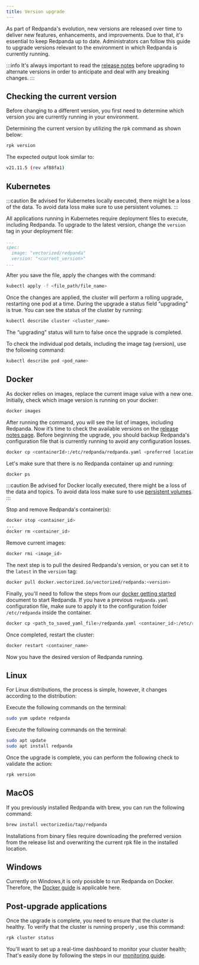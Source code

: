 ```yaml
---
title: Version upgrade
---
```



As part of Redpanda's evolution, new versions are released over time to deliver new features, enhancements, and improvements.
Due to that, it's essential to keep Redpanda up to date. Administrators can follow this guide to upgrade versions relevant to the environment in which Redpanda is currently running.

:::info
It's always important to read the [release notes](https://github.com/vectorizedio/redpanda/releases) before upgrading to alternate versions in order to anticipate and deal with any breaking changes.
:::

## Checking the current version

Before changing to a different version, you first need to determine which version you are currently running in your environment.

Determining the current version by utilizing the rpk command as shown below:

```bash
rpk version
```

The expected output look similar to:

```bash
v21.11.5 (rev af88fa1)
```

## Kubernetes

:::caution
Be advised for Kubernetes locally executed, there might be a loss of the data. To avoid data loss make sure to use persistent volumes.
:::

All applications running in Kubernetes require deployment files to execute, including Redpanda.
To upgrade to the latest version, change the `version` tag in your deployment file:

```yaml
...
spec:
  image: "vectorized/redpanda"
  version: "<current_version>"
...
```

After you save the file, apply the changes with the command:

```bash
kubectl apply -f <file_path/file_name>
```

Once the changes are applied, the cluster will perform a rolling upgrade, restarting one pod at a time.  During the upgrade a status field “upgrading” is true. You can see the status of the cluster by running:

```bash
kubectl describe cluster <cluster_name>
```

The “upgrading” status will turn to false once the upgrade is completed.

To check the individual pod details, including the image tag (version), use the following command:

```bash
kubectl describe pod <pod_name>
```

## Docker

As docker relies on images, replace the current image value with a new one.
Initially, check which image version is running on your docker:

```bash
docker images
```

After running the command, you will see the list of  images, including Redpanda. Now it’s time to check  the available versions on the [release notes page](https://github.com/vectorizedio/redpanda/releases).
Before beginning  the upgrade, you should  backup Redpanda's configuration file that is currently running to avoid any configuration losses.

```bash
docker cp <containerId>:/etc/redpanda/redpanda.yaml <preferred location>
```

Let's make sure that there is no Redpanda container up and running:

```bash
docker ps
```

:::caution
Be advised for Docker locally executed, there might be a loss of the data and topics. To avoid data loss make sure to use [persistent volumes](/docs/getting-started/quick-start-docker#create-network-and-persistent-volumes).
:::

Stop and remove Redpanda's container(s):

```bash
docker stop <container_id>
...
docker rm <container_id>
```

Remove current images:

```bash
docker rmi <image_id>
```

The next step is to pull the desired Redpanda's version, or you can set it to the `latest` in the `version` tag:

```bash
docker pull docker.vectorized.io/vectorized/redpanda:<version>
```

Finally, you'll need to follow the steps from our [docker getting started](/docs/getting-started/quick-start-docker) document to start Redpanda.
If you have a previous `redpanda.yaml` configuration file, make sure to apply it to the configuration folder `/etc/redpanda` inside the container.

```bash
docker cp <path_to_saved_yaml_file>/redpanda.yaml <container_id>:/etc/redpanda
```

Once completed, restart the cluster:

```bash
docker restart <container_name>
```

Now you have the desired version of Redpanda running.

## Linux

For Linux distributions, the process is simple, however, it changes according to the distribution:

<Tabs>
<TabItem value="fedoraRedhat" label="Fedora/RedHat" default>

Execute the following commands on the terminal:
```bash
sudo yum update redpanda
```

</TabItem>
<TabItem value="debianUbuntu" label="Debian/Ubuntu">

Execute the following commands on the terminal:
```bash
sudo apt update
sudo apt install redpanda
```

</TabItem>
</Tabs>

Once the upgrade is complete, you can perform the following check to validate the action:

```bash
rpk version
```

## MacOS

If you previously installed Redpanda with brew, you can run the following command:

```bash
brew install vectorizedio/tap/redpanda
```

Installations from binary files require downloading the preferred version from the release list and overwriting the current rpk file in the installed location.

## Windows

Currently on Windows,it is only possible to run Redpanda on Docker. Therefore, the [Docker guide](/docs/getting-started/quick-start-docker) is applicable here.

## Post-upgrade applications

Once the upgrade is complete, you need to ensure that the cluster is healthy.
To verify that the  cluster is running properly , use this command:

```bash
rpk cluster status
```

You'll want to set up a real-time dashboard to monitor your cluster health; That's easily done by following the steps in our [monitoring guide](/docs/deploy-self-hosted/monitoring).
